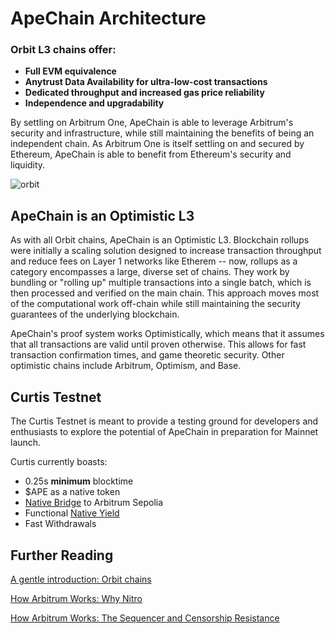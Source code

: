 # ApeChain Architecture


### Orbit L3 chains offer: ###
- **Full EVM equivalence**
- **Anytrust Data Availability for ultra-low-cost transactions**
- **Dedicated throughput and increased gas price reliability**
- **Independence and upgradability**

By settling on Arbitrum One, ApeChain is able to leverage Arbitrum's security and infrastructure, while still maintaining the benefits of being an independent chain. As Arbitrum One is itself settling on and secured by Ethereum, ApeChain is able to benefit from Ethereum's security and liquidity.

![orbit](../images/ApeFlow.png)

## ApeChain is an Optimistic L3

As with all Orbit chains, ApeChain is an Optimistic L3. Blockchain rollups were initially a scaling solution designed to increase transaction throughput and reduce fees on Layer 1 networks like Etherem -- now, rollups as a category encompasses a large, diverse set of chains. They work by bundling or "rolling up" multiple transactions into a single batch, which is then processed and verified on the main chain. This approach moves most of the computational work off-chain while still maintaining the security guarantees of the underlying blockchain.

ApeChain's proof system works Optimistically, which means that it assumes that all transactions are valid until proven otherwise. This allows for fast transaction confirmation times, and game theoretic security. Other optimistic chains include Arbitrum, Optimism, and Base.

## Curtis Testnet
The Curtis Testnet is meant to provide a testing ground for developers and enthusiasts to explore the potential of ApeChain in preparation for Mainnet launch. 

Curtis currently boasts:
- 0.25s **minimum** blocktime
- $APE as a native token
- [Native Bridge](/bridge) to Arbitrum Sepolia
- Functional [Native Yield](/native-yield)
- Fast Withdrawals

## Further Reading

[A gentle introduction: Orbit chains](https://docs.arbitrum.io/launch-orbit-chain/orbit-gentle-introduction)

[How Arbitrum Works: Why Nitro](https://docs.arbitrum.io/how-arbitrum-works/why-nitro)

[How Arbitrum Works: The Sequencer and Censorship Resistance](https://docs.arbitrum.io/how-arbitrum-works/sequencer)